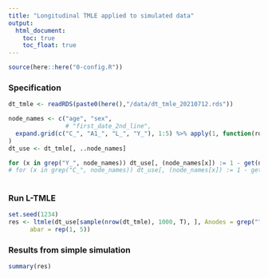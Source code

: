 ```yaml
---
title: "Longitudinal TMLE applied to simulated data"
output:
  html_document:
    toc: true  
    toc_float: true  
---
```


```r
source(here::here("0-config.R"))
```

### Specification

```r

dt_tmle <- readRDS(paste0(here(),"/data/dt_tmle_20210712.rds"))

node_names <- c("age", "sex", 
                # "first_date_2nd_line", 
  expand.grid(c("C_", "A1_", "L_", "Y_"), 1:5) %>% apply(1, function(row) paste0(row, collapse = ""))
)
dt_use <- dt_tmle[, ..node_names]

for (x in grep("Y_", node_names)) dt_use[, (node_names[x]) := 1 - get(node_names[x])]
# for (x in grep("C_", node_names)) dt_use[, (node_names[x]) := 1 - get(node_names[x])]
 
```


### Run L-TMLE

```r
set.seed(1234)
res <- ltmle(dt_use[sample(nrow(dt_tmle), 1000, T), ], Anodes = grep("^A1_", node_names), Lnodes = grep("^L_", node_names), Ynodes = grep("^Y_", node_names), Cnodes = grep("^C_", node_names), survivalOutcome = T, 
      abar = rep(1, 5))

````


### Results from simple simulation

```r

summary(res)

````
